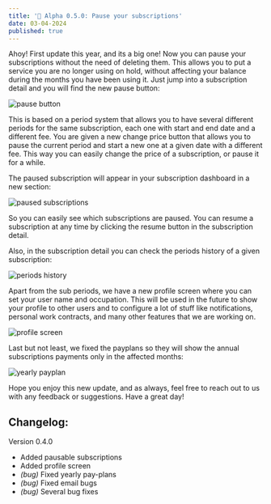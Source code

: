 ```yaml
---
title: '🚀 Alpha 0.5.0: Pause your subscriptions'
date: 03-04-2024
published: true
---
```


Ahoy! First update this year, and its a big one! Now you can pause your subscriptions without the need of deleting them. This allows you to put a service you are no longer using on hold, without affecting your balance during the months you have been using it. Just jump into a subscription detail and you will find the new pause button:

![pause button](/blog/pause_button.png)

This is based on a period system that allows you to have several different periods for the same subscription, each one with start and end date and a different fee. You are given a new change price button that allows you to pause the current period and start a new one at a given date with a different fee. This way you can easily change the price of a subscription, or pause it for a while.

The paused subscription will appear in your subscription dashboard in a new section:

![paused subscriptions](/blog/paused_subscriptions.png)

So you can easily see which subscriptions are paused. You can resume a subscription at any time by clicking the resume button in the subscription detail.

Also, in the subscription detail you can check the periods history of a given subscription:

![periods history](/blog/paused_periods.png)

Apart from the sub periods, we have a new profile screen where you can set your user name and occupation. This will be used in the future to show your profile to other users and to configure a lot of stuff like notifications, personal work contracts, and many other features that we are working on.

![profile screen](/blog/profile.png)

Last but not least, we fixed the payplans so they will show the annual subscriptions payments only in the affected months:

![yearly payplan](/blog/payplan.png)

Hope you enjoy this new update, and as always, feel free to reach out to us with any feedback or suggestions. Have a great day!

## Changelog:

Version 0.4.0

- Added pausable subscriptions
- Added profile screen
- _(bug)_ Fixed yearly pay-plans
- _(bug)_ Fixed email bugs
- _(bug)_ Several bug fixes

